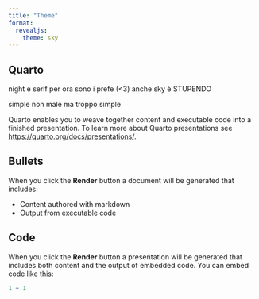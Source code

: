 ```yaml
---
title: "Theme"
format: 
  revealjs: 
    theme: sky
---
```


## Quarto

night e serif per ora sono i prefe (<3) anche sky è STUPENDO

simple non male ma troppo simple

Quarto enables you to weave together content and executable code into a finished presentation. To learn more about Quarto presentations see <https://quarto.org/docs/presentations/>.

## Bullets

When you click the **Render** button a document will be generated that includes:

-   Content authored with markdown
-   Output from executable code

## Code

When you click the **Render** button a presentation will be generated that includes both content and the output of embedded code. You can embed code like this:

```r
1 + 1
```


